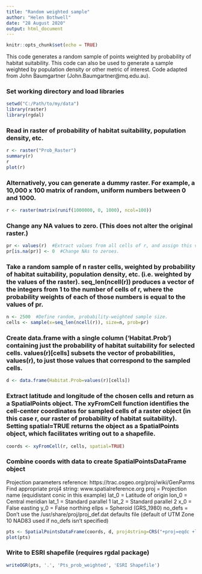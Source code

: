 ---
title: "Random weighted sample"
author: "Helen Bothwell"
date: "28 August 2020"
output: html_document
---

```{r setup, include=FALSE}
knitr::opts_chunk$set(echo = TRUE)
```

This code generates a random sample of points weighted by probability of habitat suitability. This code can also be used to generate a sample weighted by population density or other metric of interest. Code adapted from John Baumgartner (John.Baumgartner@mq.edu.au).

### Set working directory and load libraries
```{r}
setwd("C:/Path/to/my/data")
library(raster)
library(rgdal)
```

### Read in raster of probability of habitat suitability, population density, etc.
```{r}
r <- raster("Prob_Raster")
summary(r)
r
plot(r)
```

### Alternatively, you can generate a dummy raster. For example, a 10,000 x 100 matrix of random, uniform numbers between 0 and 1000.
```{r}
r <- raster(matrix(runif(1000000, 0, 1000), ncol=100))
```

### Change any NA values to zero. (This does not alter the original raster.)
```{r}
pr <- values(r)  #Extract values from all cells of r, and assign this vector of values to pr.
pr[is.na(pr)] <- 0  #Change NAs to zeroes.
```

### Take a random sample of n raster cells, weighted by probability of habitat suitability, population density, etc. (i.e. weighted by the values of the raster). seq_len(ncell(r)) produces a vector of the integers from 1 to the number of cells of r, where the probability weights of each of those numbers is equal to the values of pr.
```{r}
n <- 2500  #Define random, probability-weighted sample size.
cells <- sample(x=seq_len(ncell(r)), size=n, prob=pr)
```

### Create data.frame with a single column ('Habitat.Prob') containing just the probability of habitat suitability for selected cells. values(r)[cells] subsets the vector of probabilities, values(r), to just those values that correspond to the sampled cells.
```{r}
d <- data.frame(Habitat.Prob=values(r)[cells])
```

### Extract latitude and longitude of the chosen cells and return as a SpatialPoints object. The xyFromCell function identifies the cell-center coordinates for sampled cells of a raster object (in this case r, our raster of probability of habitat suitability). Setting spatial=TRUE returns the object as a SpatialPoints object, which facilitates writing out to a shapefile.
```{r}
coords <- xyFromCell(r, cells, spatial=TRUE)
```

### Combine coords with data to create SpatialPointsDataFrame object
Projection parameters reference: https://trac.osgeo.org/proj/wiki/GenParms
Find appropriate proj4 string: www.spatialreference.org
proj = Projection name (equidistant conic in this example)
lat_0 = Latitude of origin
lon_0 = Central meridian
lat_1 = Standard parallel 1
lat_2 = Standard parallel 2
x_0 = False easting
y_0 = False northing
ellps = Spheroid (GRS_1980)
no_defs = Don't use the /usr/share/proj/proj_def.dat defaults file (default of UTM Zone 10
NAD83 used if no_defs isn't specified)
```{r}
pts <- SpatialPointsDataFrame(coords, d, proj4string=CRS("+proj=eqdc +lat_0=39 +lon_0=- 107.7 +lat_1=33 +lat_2=45 +x_0=0 +y_0=0 +ellps=GRS80 +datum=NAD83 +units=m +no_defs"))
plot(pts)
```

### Write to ESRI shapefile (requires rgdal package)
```{r}
writeOGR(pts, '.', 'Pts_prob_weighted', 'ESRI Shapefile')
```

